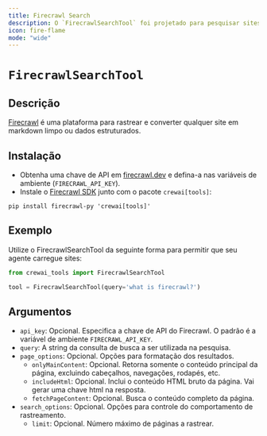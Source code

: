 ```yaml
---
title: Firecrawl Search
description: O `FirecrawlSearchTool` foi projetado para pesquisar sites e convertê-los em markdown limpo ou dados estruturados.
icon: fire-flame
mode: "wide"
---
```


# `FirecrawlSearchTool`

## Descrição

[Firecrawl](https://firecrawl.dev) é uma plataforma para rastrear e converter qualquer site em markdown limpo ou dados estruturados.

## Instalação

- Obtenha uma chave de API em [firecrawl.dev](https://firecrawl.dev) e defina-a nas variáveis de ambiente (`FIRECRAWL_API_KEY`).
- Instale o [Firecrawl SDK](https://github.com/mendableai/firecrawl) junto com o pacote `crewai[tools]`:

```shell
pip install firecrawl-py 'crewai[tools]'
```

## Exemplo

Utilize o FirecrawlSearchTool da seguinte forma para permitir que seu agente carregue sites:

```python Code
from crewai_tools import FirecrawlSearchTool

tool = FirecrawlSearchTool(query='what is firecrawl?')
```

## Argumentos

- `api_key`: Opcional. Especifica a chave de API do Firecrawl. O padrão é a variável de ambiente `FIRECRAWL_API_KEY`.
- `query`: A string da consulta de busca a ser utilizada na pesquisa.
- `page_options`: Opcional. Opções para formatação dos resultados.
  - `onlyMainContent`: Opcional. Retorna somente o conteúdo principal da página, excluindo cabeçalhos, navegações, rodapés, etc.
  - `includeHtml`: Opcional. Inclui o conteúdo HTML bruto da página. Vai gerar uma chave html na resposta.
  - `fetchPageContent`: Opcional. Busca o conteúdo completo da página.
- `search_options`: Opcional. Opções para controle do comportamento de rastreamento.
  - `limit`: Opcional. Número máximo de páginas a rastrear.